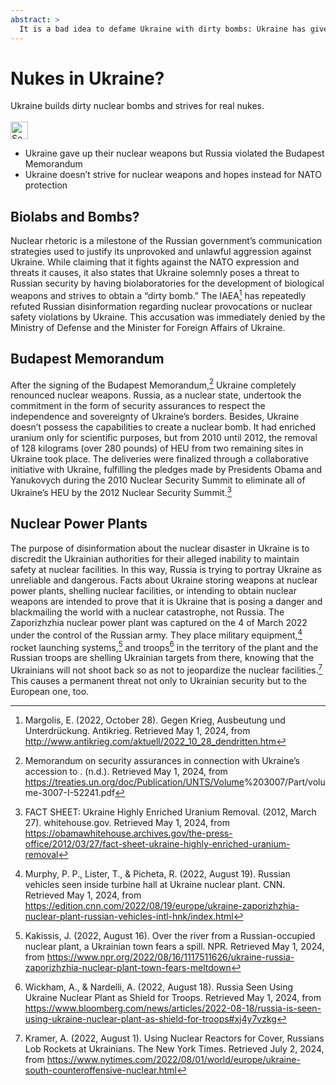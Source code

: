 ---
abstract: > 
  It is a bad idea to defame Ukraine with dirty bombs: Ukraine has given up its nukes and Russia has broken the Budapest Memorandum.
---

# Nukes in Ukraine? {#sec-nukes-ukraine}

::: {.callout-caution title=„Myth“}
Ukraine builds dirty nuclear bombs and strives for real nukes.
[<br></br>![Search for topic in EUvsDisinfo](../all_common_img/EUvsDisinfo_400x240.jpg){height=2em}](https://euvsdisinfo.eu/disinformation-cases/?text=(Ukraine%7CKyiv%7CKiev)%20(dirty%20bomb%7C(nukes%7Cnuclear))&sort=relevance)
:::

::: {.callout-tip title=„Truth“}
- Ukraine gave up their nuclear weapons but Russia violated the Budapest Memorandum
- Ukraine doesn't strive for nuclear weapons and hopes instead for NATO protection
:::

## Biolabs and Bombs?

Nuclear rhetoric is a milestone of the Russian government's communication strategies used to justify its unprovoked and unlawful aggression against Ukraine. While claiming that it fights against the NATO expression and threats it causes, it also states that Ukraine solemnly poses a threat to Russian security by having biolaboratories for the development of biological weapons and strives to obtain a “dirty bomb.” The IAEA[^nukes-ukraine-1] has repeatedly refuted Russian disinformation regarding nuclear provocations or nuclear safety violations by Ukraine. This accusation was immediately denied by the Ministry of Defense and the Minister for Foreign Affairs of Ukraine.  

## Budapest Memorandum

After the signing of the Budapest Memorandum,[^nukes-ukraine-2] Ukraine completely renounced nuclear weapons. Russia, as a nuclear state, undertook the commitment in the form of security assurances to respect the independence and sovereignty of Ukraine’s borders. Besides, Ukraine doesn’t possess the capabilities to create a nuclear bomb. It had enriched uranium only for scientific purposes, but from 2010 until 2012, the removal of 128 kilograms (over 280 pounds) of HEU from two remaining sites in Ukraine took place. The deliveries were finalized through a collaborative initiative with Ukraine, fulfilling the pledges made by Presidents Obama and Yanukovych during the 2010 Nuclear Security Summit to eliminate all of Ukraine’s HEU  by the 2012 Nuclear Security Summit.[^nukes-ukraine-3]

## Nuclear Power Plants

The purpose of disinformation about the nuclear disaster in Ukraine is to discredit the Ukrainian authorities for their alleged inability to maintain safety at nuclear facilities. In this way, Russia is trying to portray Ukraine as unreliable and dangerous. Facts about Ukraine storing weapons at nuclear power plants, shelling nuclear facilities, or intending to obtain nuclear weapons are intended to prove that it is Ukraine that is posing a danger and blackmailing the world with a nuclear catastrophe, not Russia. The Zaporizhzhia nuclear power plant was captured on the 4 of March 2022  under the control of the Russian army. They place military equipment,[^nukes-ukraine-4] rocket launching systems,[^nukes-ukraine-5] and troops[^nukes-ukraine-6] in the territory of the plant and the Russian troops are shelling Ukrainian targets from there, knowing that the Ukrainians will not shoot back so as not to jeopardize the nuclear facilities.[^nukes-ukraine-7] This causes a permanent threat not only to Ukrainian security but to the European one, too. 


[^nukes-ukraine-1]:  Margolis, E. (2022, October 28). Gegen Krieg, Ausbeutung und Unterdrückung. Antikrieg. Retrieved May 1, 2024, from [http://www.antikrieg.com/aktuell/2022\_10\_28\_dendritten.htm](http://www.antikrieg.com/aktuell/2022_10_28_dendritten.htm) 

[^nukes-ukraine-2]: Memorandum on security assurances in connection with Ukraine’s accession to . (n.d.). Retrieved May 1, 2024, from [https://treaties.un.org/doc/Publication/UNTS/Volume](https://treaties.un.org/doc/Publication/UNTS/Volume)%203007/Part/volume-3007-I-52241.pdf

[^nukes-ukraine-3]:  FACT SHEET: Ukraine Highly Enriched Uranium Removal. (2012, March 27). whitehouse.gov. Retrieved May 1, 2024, from [https://obamawhitehouse.archives.gov/the-press-office/2012/03/27/fact-sheet-ukraine-highly-enriched-uranium-removal](https://obamawhitehouse.archives.gov/the-press-office/2012/03/27/fact-sheet-ukraine-highly-enriched-uranium-removal)

[^nukes-ukraine-4]:  Murphy, P. P., Lister, T., & Picheta, R. (2022, August 19). Russian vehicles seen inside turbine hall at Ukraine nuclear plant. CNN. Retrieved May 1, 2024, from [https://edition.cnn.com/2022/08/19/europe/ukraine-zaporizhzhia-nuclear-plant-russian-vehicles-intl-hnk/index.html](https://edition.cnn.com/2022/08/19/europe/ukraine-zaporizhzhia-nuclear-plant-russian-vehicles-intl-hnk/index.html) 

[^nukes-ukraine-5]:  Kakissis, J. (2022, August 16). Over the river from a Russian-occupied nuclear plant, a Ukrainian town fears a spill. NPR. Retrieved May 1, 2024, from [https://www.npr.org/2022/08/16/1117511626/ukraine-russia-zaporizhzhia-nuclear-plant-town-fears-meltdown](https://www.npr.org/2022/08/16/1117511626/ukraine-russia-zaporizhzhia-nuclear-plant-town-fears-meltdown) 

[^nukes-ukraine-6]:  Wickham, A., & Nardelli, A. (2022, August 18). Russia Seen Using Ukraine Nuclear Plant as Shield for Troops. Retrieved May 1, 2024, from [https://www.bloomberg.com/news/articles/2022-08-18/russia-is-seen-using-ukraine-nuclear-plant-as-shield-for-troops\#xj4y7vzkg](https://www.bloomberg.com/news/articles/2022-08-18/russia-is-seen-using-ukraine-nuclear-plant-as-shield-for-troops#xj4y7vzkg) 

[^nukes-ukraine-7]:  Kramer, A. (2022, August 1). Using Nuclear Reactors for Cover, Russians Lob Rockets at Ukrainians. The New York Times. Retrieved July 2, 2024, from [https://www.nytimes.com/2022/08/01/world/europe/ukraine-south-counteroffensive-nuclear.html](https://www.nytimes.com/2022/08/01/world/europe/ukraine-south-counteroffensive-nuclear.html)


